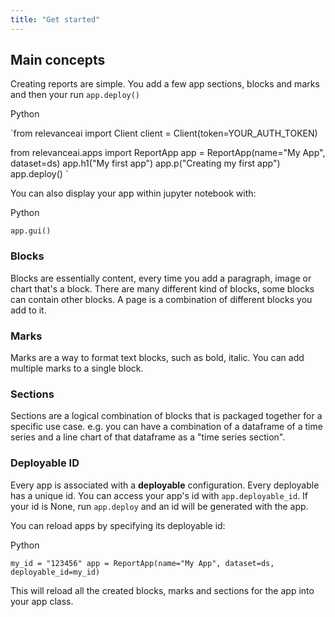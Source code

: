 ```yaml
---
title: "Get started"
---
```


## Main concepts

Creating reports are simple. You add a few app sections, blocks and marks and then your run `app.deploy()`

Python

`from relevanceai import Client
client = Client(token=YOUR_AUTH_TOKEN)

from relevanceai.apps import ReportApp
app = ReportApp(name="My App", dataset=ds)
app.h1("My first app")
app.p("Creating my first app")
app.deploy()
`

You can also display your app within jupyter notebook with:

Python

`app.gui()
`

### Blocks

Blocks are essentially content, every time you add a paragraph, image or chart that's a block. There are many different kind of blocks, some blocks can contain other blocks. A page is a combination of different blocks you add to it.

### Marks

Marks are a way to format text blocks, such as bold, italic. You can add multiple marks to a single block. 

### Sections

Sections are a logical combination of blocks that is packaged together for a specific use case. e.g. you can have a combination of a dataframe of a time series and a line chart of that dataframe as a "time series section".

### Deployable ID

Every app is associated with a **deployable** configuration. Every deployable has a unique id. You can access your app's id with `app.deployable_id`. If your id is None, run `app.deploy` and an id will be generated with the app.

You can reload apps by specifying its deployable id:

Python

`my_id = "123456"
app = ReportApp(name="My App", dataset=ds, deployable_id=my_id)
`

This will reload all the created blocks, marks and sections for the app into your app class.